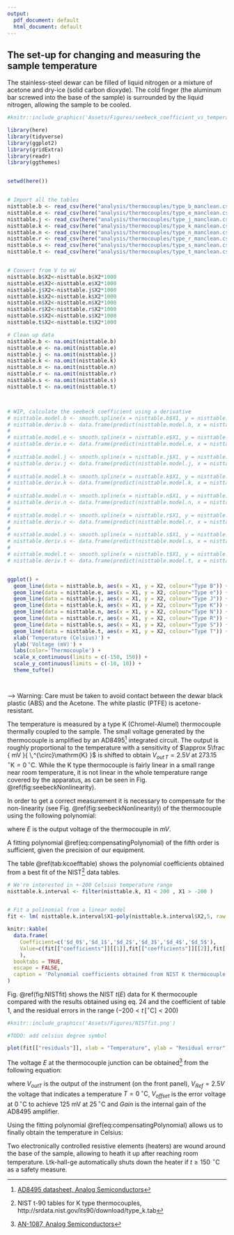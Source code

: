 ```yaml
---
output:
  pdf_document: default
  html_document: default
---
```


## The set-up for changing and measuring the sample temperature


The stainless-steel dewar can be filled of liquid nitrogen or a mixture of acetone and dry-ice (solid carbon dioxyde). The cold finger (the aluminum bar screwed into the base of the sample) is surrounded by the liquid nitrogen, allowing the sample to be cooled.

```r
#knitr::include_graphics('Assets/Figures/seebeck_coefficient_vs_temperature.png')

library(here)
library(tidyverse)
library(ggplot2)
library(gridExtra)
library(readr)
library(ggthemes)


setwd(here())


# Import all the tables
nisttable.b <- read_csv(here("analysis/thermocouples/type_b_manclean.csv"),col_names = FALSE, col_types = cols(X1 = col_double(), X2 = col_double()))
nisttable.e <- read_csv(here("analysis/thermocouples/type_e_manclean.csv"),col_names = FALSE, col_types = cols(X1 = col_double(), X2 = col_double()))
nisttable.j <- read_csv(here("analysis/thermocouples/type_j_manclean.csv"),col_names = FALSE, col_types = cols(X1 = col_double(), X2 = col_double()))
nisttable.k <- read_csv(here("analysis/thermocouples/type_k_manclean.csv"),col_names = FALSE, col_types = cols(X1 = col_double(), X2 = col_double()))
nisttable.n <- read_csv(here("analysis/thermocouples/type_n_manclean.csv"),col_names = FALSE, col_types = cols(X1 = col_double(), X2 = col_double()))
nisttable.r <- read_csv(here("analysis/thermocouples/type_r_manclean.csv"),col_names = FALSE, col_types = cols(X1 = col_double(), X2 = col_double()))
nisttable.s <- read_csv(here("analysis/thermocouples/type_s_manclean.csv"),col_names = FALSE, col_types = cols(X1 = col_double(), X2 = col_double()))
nisttable.t <- read_csv(here("analysis/thermocouples/type_t_manclean.csv"),col_names = FALSE, col_types = cols(X1 = col_double(), X2 = col_double()))


# Convert from V to mV
nisttable.b$X2<-nisttable.b$X2*1000
nisttable.e$X2<-nisttable.e$X2*1000
nisttable.j$X2<-nisttable.j$X2*1000
nisttable.k$X2<-nisttable.k$X2*1000
nisttable.n$X2<-nisttable.n$X2*1000
nisttable.r$X2<-nisttable.r$X2*1000
nisttable.s$X2<-nisttable.s$X2*1000
nisttable.t$X2<-nisttable.t$X2*1000

# Clean up data
nisttable.b <- na.omit(nisttable.b)
nisttable.e <- na.omit(nisttable.e)
nisttable.j <- na.omit(nisttable.j)
nisttable.k <- na.omit(nisttable.k)
nisttable.n <- na.omit(nisttable.n)
nisttable.r <- na.omit(nisttable.r)
nisttable.s <- na.omit(nisttable.s)
nisttable.t <- na.omit(nisttable.t)



# WIP, calculate the seebeck coefficient using a derivative
# nisttable.model.b <- smooth.spline(x = nisttable.b$X1, y = nisttable.b$X2)
# nisttable.deriv.b <- data.frame(predict(nisttable.model.b, x = nisttable.b$X1, deriv = 1)) 
# 
# nisttable.model.e <- smooth.spline(x = nisttable.e$X1, y = nisttable.e$X2)
# nisttable.deriv.e <- data.frame(predict(nisttable.model.e, x = nisttable.e$X1, deriv = 1)) 
# 
# nisttable.model.j <- smooth.spline(x = nisttable.j$X1, y = nisttable.j$X2)
# nisttable.deriv.j <- data.frame(predict(nisttable.model.j, x = nisttable.j$X1, deriv = 1)) 
# 
# nisttable.model.k <- smooth.spline(x = nisttable.k$X1, y = nisttable.k$X2)
# nisttable.deriv.k <- data.frame(predict(nisttable.model.k, x = nisttable.k$X1, deriv = 1)) 
# 
# nisttable.model.n <- smooth.spline(x = nisttable.n$X1, y = nisttable.n$X2)
# nisttable.deriv.n <- data.frame(predict(nisttable.model.n, x = nisttable.n$X1, deriv = 1)) 
# 
# nisttable.model.r <- smooth.spline(x = nisttable.r$X1, y = nisttable.r$X2)
# nisttable.deriv.r <- data.frame(predict(nisttable.model.r, x = nisttable.r$X1, deriv = 1)) 
# 
# nisttable.model.s <- smooth.spline(x = nisttable.s$X1, y = nisttable.s$X2)
# nisttable.deriv.s <- data.frame(predict(nisttable.model.s, x = nisttable.s$X1, deriv = 1)) 
# 
# nisttable.model.t <- smooth.spline(x = nisttable.t$X1, y = nisttable.t$X2)
# nisttable.deriv.t <- data.frame(predict(nisttable.model.t, x = nisttable.t$X1, deriv = 1)) 


ggplot() + 
  geom_line(data = nisttable.b, aes(x = X1, y = X2, colour="Type B")) + 
  geom_line(data = nisttable.e, aes(x = X1, y = X2, colour="Type e")) + 
  geom_line(data = nisttable.j, aes(x = X1, y = X2, colour="Type J")) + 
  geom_line(data = nisttable.k, aes(x = X1, y = X2, colour="Type K")) + 
  geom_line(data = nisttable.n, aes(x = X1, y = X2, colour="Type N")) + 
  geom_line(data = nisttable.r, aes(x = X1, y = X2, colour="Type R")) + 
  geom_line(data = nisttable.s, aes(x = X1, y = X2, colour="Type S")) + 
  geom_line(data = nisttable.t, aes(x = X1, y = X2, colour="Type T")) + 
  xlab('Temperature (Celsius)') +
  ylab('Voltage (mV)') +
  labs(color='Thermocouple') + 
  scale_x_continuous(limits = c(-150, 150)) +
  scale_y_continuous(limits = c(-10, 10)) + 
  theme_tufte()




```
-->
Warning: Care must be taken to avoid contact between the dewar black plastic (ABS) and the Acetone. The white plastic (PTFE) is acetone-resistant.

The temperature is measured by a type K (Chromel-Alumel) thermocouple thermally coupled to the sample. The small voltage generated by the thermocouple is amplified by an AD8495[^AD8495] integrated circuit. The output is roughly proportional to the temperature with a sensitivity of $\approx 5\frac { mV }{ \,^{\circ}\mathrm{K} }$ is shifted to obtain $V_{out \, T}=2.5V$ at $273.15\,^{\circ}\mathrm{K}=0\,^{\circ}\mathrm{C}$. While the K type thermocouple is fairly linear in a small range near room temperature, it is not linear in the whole temperature range covered by the apparatus, as can be seen in Fig. \@ref(fig:seebeckNonlinearity).

[^AD8495]: [AD8495 datasheet, Analog Semiconductors](http://www.analog.com/en/products/amplifiers/specialty-amplifiers/thermocouple-interface-amplifiers/AD8495.html)


In order to get a correct measurement it is necessary to compensate for the non-linearity (see Fig. \@ref(fig:seebeckNonlinearity)) of the thermocouple using the following polynomial:

\begin{equation}
  t_{calc}=d_{ 0 }+d_{ 1 }E+d_{ 2 }E^{ 2 }+...+d_{ n }E^{ n }
  (\#eq:compensatingPolynomial)
\end{equation}

where $E$ is the output voltage of the thermocouple in $mV$.

A fitting polynomial \@ref(eq:compensatingPolynomial) of the fifth order is sufficient, given the precision of our equipment.

The table \@ref(tab:kcoefftable) shows the polynomial coefficients obtained from a best fit of the NIST[^srdata] data tables.


```r

# We're interested in +-200 Celsius temperature range
nisttable.k.interval <- filter(nisttable.k, X1 < 200 , X1 > -200 )


# Fit a polinomial from a linear model
fit <- lm( nisttable.k.interval$X1~poly(nisttable.k.interval$X2,5, raw = TRUE) )

knitr::kable(
  data.frame(
    Coefficient=c('$d_0$','$d_1$','$d_2$','$d_3$','$d_4$','$d_5$'),
    Value=c(fit[["coefficients"]][[1]],fit[["coefficients"]][[2]],fit[["coefficients"]][[3]],fit[["coefficients"]][[4]],fit[["coefficients"]][[5]], fit[["coefficients"]][[6]])
    ),
  booktabs = TRUE,
  escape = FALSE,
  caption = 'Polynomial coefficients obtained from NIST K thermocouple tables ($-200< t \\, [^{\\circ}\\mathrm{C}] <200$).'
)


```


[^srdata]: NIST t-90 tables for K type thermocouples, http://srdata.nist.gov/its90/download/type_k.tab

Fig. \@ref(fig:NISTfit) shows the NIST $t(E)$ data for K thermocouple compared with the results obtained using eq. 24 and the coefficient of table 1, and the residual errors in the range ($-200< t \, [^{\circ}\mathrm{C}] <200$)

```r
#knitr::include_graphics('Assets/Figures/NISTfit.png')

#TODO: add celsius degree symbol

plot(fit[["residuals"]], xlab = "Temperature", ylab = "Residual error")

```




The voltage $E$ at the thermocouple junction can be obtained[^AD8495nist] from the following equation:

\begin{equation}
  E=\frac {  V_{ outT }-{ V }_{ Ref }-{ V }_{ Offset } }{ Gain } 
  (\#eq:voltageAtThermocoupleJunction)
\end{equation}


where $V_{outT}$ is the output of the instrument (on the front panel), $V_{Ref}=2.5V$ the voltage that indicates a temperature $T=0\,^{\circ}\mathrm{C}$, $V_{offset}$ is the error voltage at $0\,^{\circ}\mathrm{C}$ to achieve 125 mV at $25\,^{\circ}\mathrm{C}$ and $Gain$ is the internal gain of the AD8495 amplifier.

Using the fitting polynomial  \@ref(eq:compensatingPolynomial) allows us to finally obtain the temperature in Celsius:

\begin{equation}
  t={ f }_{ comp }\left( E \right)
  (\#eq:FcompE)
\end{equation}

\begin{equation}
  t={ f }_{ comp } \left( \frac { 1 }{ 2 } \frac { V_{ out }-2.5-1.25\cdot 10^{ -3 } }{ 122.4 } \right)
  (\#eq:ad8494Compensated)
\end{equation}

[^AD8495nist]: [AN-1087, Analog Semiconductors](http://www.analog.com/Assets/Figures/en/technical-documentation/application-notes/AN-1087.PDF)


Two electronically  controlled resistive elements (heaters) are wound around the base of the sample, allowing to heath it up after reaching room temperature. Ltk-hall-ge automatically shuts down the heater if $t \ge 150\, \,^{\circ}\mathrm{C}$ as a safety measure.
